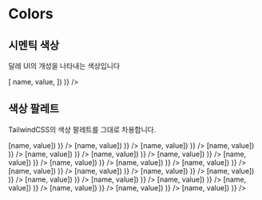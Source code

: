 
# Colors

## 시멘틱 색상

달레 UI의 개성을 나타내는 색상입니다

<ColorPalette>
  <ColorItem
    title="주요색"
    subtitle="semanticColors.primary"
    colors={{
      primary: semanticColors.primary.value,
    }}
  />
  <ColorItem
    title="보조색"
    subtitle="semanticColors.secondary"
    colors={{
      secondary: semanticColors.secondary.value,
    }}
  />
  <ColorItem
    title="배경색"
    subtitle="semanticColors.bg"
    colors={Object.fromEntries(
      Object.entries(semanticColors.bg).map(([name, { value }]) => [
        name,
        value,
      ])
    )}
  />
  <ColorItem
    title="글자색"
    subtitle="semanticColors.text"
    colors={{
      light: semanticColors.text.value.base,
      dark: semanticColors.text.value._dark,
    }}
  />
</ColorPalette>

## 색상 팔레트

TailwindCSS의 색상 팔레트를 그대로 차용합니다.

<ColorPalette>
  <ColorItem
    title="로즈"
    subtitle="colors.rose"
    colors={Object.fromEntries(
      Object.entries(colors.rose).map(([name, { value }]) => [name, value])
    )}
  />
  <ColorItem
    title="핑크"
    subtitle="colors.pink"
    colors={Object.fromEntries(
      Object.entries(colors.pink).map(([name, { value }]) => [name, value])
    )}
  />
  <ColorItem
    title="푸크시아"
    subtitle="colors.fuchsia"
    colors={Object.fromEntries(
      Object.entries(colors.fuchsia).map(([name, { value }]) => [name, value])
    )}
  />
  <ColorItem
    title="퍼플"
    subtitle="colors.purple"
    colors={Object.fromEntries(
      Object.entries(colors.purple).map(([name, { value }]) => [name, value])
    )}
  />
  <ColorItem
    title="보라"
    subtitle="colors.violet"
    colors={Object.fromEntries(
      Object.entries(colors.violet).map(([name, { value }]) => [name, value])
    )}
  />
  <ColorItem
    title="인디고"
    subtitle="colors.indigo"
    colors={Object.fromEntries(
      Object.entries(colors.indigo).map(([name, { value }]) => [name, value])
    )}
  />
  <ColorItem
    title="블루"
    subtitle="colors.blue"
    colors={Object.fromEntries(
      Object.entries(colors.blue).map(([name, { value }]) => [name, value])
    )}
  />
  <ColorItem
    title="스카이"
    subtitle="colors.sky"
    colors={Object.fromEntries(
      Object.entries(colors.sky).map(([name, { value }]) => [name, value])
    )}
  />
  <ColorItem
    title="싸이언"
    subtitle="colors.cyan"
    colors={Object.fromEntries(
      Object.entries(colors.cyan).map(([name, { value }]) => [name, value])
    )}
  />
  <ColorItem
    title="틸"
    subtitle="colors.teal"
    colors={Object.fromEntries(
      Object.entries(colors.teal).map(([name, { value }]) => [name, value])
    )}
  />
  <ColorItem
    title="에머랄드"
    subtitle="colors.emerald"
    colors={Object.fromEntries(
      Object.entries(colors.emerald).map(([name, { value }]) => [name, value])
    )}
  />
  <ColorItem
    title="그린"
    subtitle="colors.green"
    colors={Object.fromEntries(
      Object.entries(colors.green).map(([name, { value }]) => [name, value])
    )}
  />
  <ColorItem
    title="라임"
    subtitle="colors.lime"
    colors={Object.fromEntries(
      Object.entries(colors.lime).map(([name, { value }]) => [name, value])
    )}
  />
  <ColorItem
    title="옐로우"
    subtitle="colors.yellow"
    colors={Object.fromEntries(
      Object.entries(colors.yellow).map(([name, { value }]) => [name, value])
    )}
  />
  <ColorItem
    title="앰버"
    subtitle="colors.amber"
    colors={Object.fromEntries(
      Object.entries(colors.amber).map(([name, { value }]) => [name, value])
    )}
  />
  <ColorItem
    title="오렌지"
    subtitle="colors.orange"
    colors={Object.fromEntries(
      Object.entries(colors.orange).map(([name, { value }]) => [name, value])
    )}
  />
  <ColorItem
    title="레드"
    subtitle="colors.red"
    colors={Object.fromEntries(
      Object.entries(colors.red).map(([name, { value }]) => [name, value])
    )}
  />
  <ColorItem
    title="네츄럴"
    subtitle="colors.neutral"
    colors={Object.fromEntries(
      Object.entries(colors.neutral).map(([name, { value }]) => [name, value])
    )}
  />
  <ColorItem
    title="스톤"
    subtitle="colors.stone"
    colors={Object.fromEntries(
      Object.entries(colors.stone).map(([name, { value }]) => [name, value])
    )}
  />
  <ColorItem
    title="징크"
    subtitle="colors.zinc"
    colors={Object.fromEntries(
      Object.entries(colors.zinc).map(([name, { value }]) => [name, value])
    )}
  />
  <ColorItem
    title="그레이"
    subtitle="colors.gray"
    colors={Object.fromEntries(
      Object.entries(colors.gray).map(([name, { value }]) => [name, value])
    )}
  />
  <ColorItem
    title="슬레이트"
    subtitle="colors.slate"
    colors={Object.fromEntries(
      Object.entries(colors.slate).map(([name, { value }]) => [name, value])
    )}
  />
</ColorPalette>
